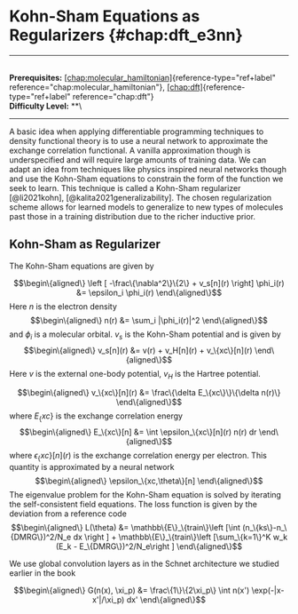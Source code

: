 # Kohn-Sham Equations as Regularizers \{#chap:dft_e3nn\}

------------------------------------------------------------------------

\
**Prerequisites:**
[\[chap:molecular_hamiltonian\]](#chap:molecular_hamiltonian)\{reference-type="ref+label"
reference="chap:molecular_hamiltonian"\},
[\[chap:dft\]](#chap:dft)\{reference-type="ref+label"
reference="chap:dft"\}\
**Difficulty Level:** \*\*\

------------------------------------------------------------------------

A basic idea when applying differentiable programming techniques to
density functional theory is to use a neural network to approximate the
exchange correlation functional. A vanilla approximation though is
underspecified and will require large amounts of training data. We can
adapt an idea from techniques like physics inspired neural networks
though and use the Kohn-Sham equations to constrain the form of the
function we seek to learn. This technique is called a Kohn-Sham
regularizer [@li2021kohn], [@kalita2021generalizability]. The chosen
regularization scheme allows for learned models to generalize to new
types of molecules past those in a training distribution due to the
richer inductive prior.

## Kohn-Sham as Regularizer

The Kohn-Sham equations are given by

$$\begin\{aligned\}
    \left [ -\frac\{\nabla^2\}\{2\} + v_s[n](r) \right] \phi_i(r) &= \epsilon_i \phi_i(r)
\end\{aligned\}$$ Here $n$ is the electron density $$\begin\{aligned\}
    n(r) &= \sum_i |\phi_i(r)|^2
\end\{aligned\}$$ and $\phi_i$ is a molecular orbital. $v_s$ is the
Kohn-Sham potential and is given by $$\begin\{aligned\}
v_s[n](r) &= v(r) + v_H[n](r) + v_\{xc\}[n](r)
\end\{aligned\}$$ Here $v$ is the external one-body potential, $v_H$ is
the Hartree potential.

$$\begin\{aligned\}
    v_\{xc\}[n](r) &= \frac\{\delta E_\{xc\}\}\{\delta n(r)\}
\end\{aligned\}$$ where $E_\{xc\}$ is the exchange correlation energy
$$\begin\{aligned\}
    E_\{xc\}[n] &= \int \epsilon_\{xc\}[n](r) n(r) dr
\end\{aligned\}$$ where $\epsilon_\{xc\}[n](r)$ is the exchange correlation
energy per electron. This quantity is approximated by a neural network
$$\begin\{aligned\}
    \epsilon_\{xc,\theta\}[n]
\end\{aligned\}$$ The eigenvalue problem for the Kohn-Sham equation is
solved by iterating the self-consistent field equations. The loss
function is given by the deviation from a reference code
$$\begin\{aligned\}
L(\theta) &= \mathbb\{E\}_\{train\}\left [\int  (n_\{ks\}-n_\{DMRG\})^2/N_e dx \right ] + \mathbb\{E\}_\{train\}\left [\sum_\{k=1\}^K w_k (E_k - E_\{DMRG\})^2/N_e\right ]
\end\{aligned\}$$

We use global convolution layers as in the Schnet architecture we
studied earlier in the book

$$\begin\{aligned\}
G(n(x), \xi_p) &= \frac\{1\}\{2\xi_p\} \int  n(x') \exp(-|x-x'|/\xi_p) dx'
\end\{aligned\}$$
